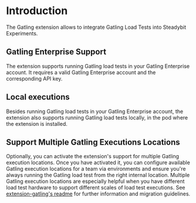 # Introduction

The Gatling extension allows to integrate Gatling Load Tests into Steadybit Experiments.

## Gatling Enterprise Support
The extension supports running Gatling load tests in your Gatling Enterprise account. It requires a valid Gatling Enterprise account and the corresponding API key.

## Local executions
Besides running Gatling load tests in your Gatling Enterprise account, the extension also supports running Gatling load tests locally, in the pod where the extension is installed.

## Support Multiple Gatling Executions Locations
Optionally, you can activate the extension's support for multiple Gatling execution locations.
Once you have activated it, you can configure available Gatling execution locations for a team via environments and ensure you're always running the Gatling load test from the right internal location.
Multiple Gatling execution locations are especially helpful when you have different load test hardware to support different scales of load test executions.
See [extension-gatling's readme](https://github.com/steadybit/extension-gatling) for further information and migration guidelines.